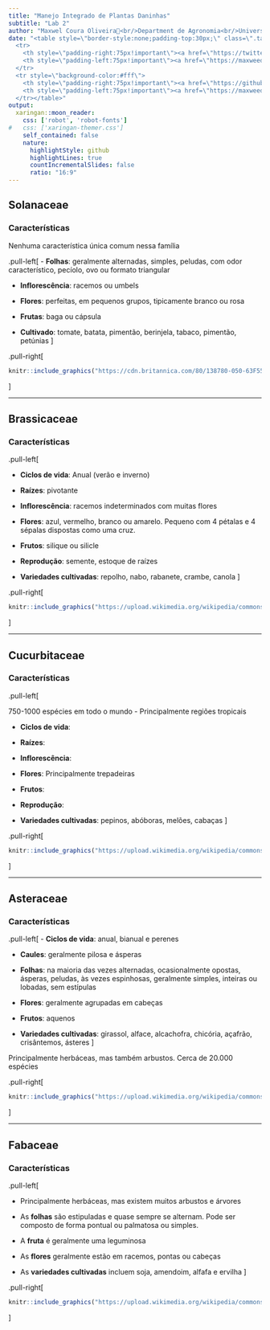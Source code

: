 ```yaml
---
title: "Manejo Integrado de Plantas Daninhas"
subtitle: "Lab 2"
author: "Maxwel Coura Oliveira🌱<br/>Department de Agronomia<br/>Universidade do Oeste Paulista"
date: "<table style=\"border-style:none;padding-top:30px;\" class=\".table\">
  <tr>
    <th style=\"padding-right:75px!important\"><a href=\"https://twitter.com/maxwelco\"> <i class=\"fa fa-twitter\"></i> </a></th>
    <th style=\"padding-left:75px!important\"><a href=\"https://maxweeds.rbind.io\"> <i class=\"fa fa-id-badge\"></i> </a></th>
  </tr>
  <tr style=\"background-color:#fff\">
    <th style=\"padding-right:75px!important\"><a href=\"https://github.com/maxwelco\"> @maxwelco </a></th>
    <th style=\"padding-left:75px!important\"><a href=\"https://maxweeds.rbind.io\"> maxweeds.rbind.io </a></th>
  </tr></table>"
output:
  xaringan::moon_reader:
    css: ['robot', 'robot-fonts']
#   css: ['xaringan-themer.css']
    self_contained: false
    nature:
      highlightStyle: github
      highlightLines: true
      countIncrementalSlides: false
      ratio: "16:9"
---
```




## Solanaceae

### Características

Nenhuma característica única comum nessa família

.pull-left[
- **Folhas**: geralmente alternadas, simples, peludas, com odor característico, pecíolo, ovo ou formato triangular

- **Inflorescência**: racemos ou umbels

- **Flores**: perfeitas, em pequenos grupos, tipicamente branco ou rosa

- **Frutas**: baga ou cápsula

- **Cultivado**: tomate, batata, pimentão, berinjela, tabaco, pimentão, petúnias
]

.pull-right[
```r
knitr::include_graphics("https://cdn.britannica.com/80/138780-050-63F55DC9/Nightshade.jpg")
``` 
]



---


## Brassicaceae

### Características

.pull-left[

- **Ciclos de vida**: Anual (verão e inverno)

- **Raízes**: pivotante

- **Inflorescência**: racemos indeterminados com muitas flores

- **Flores**: azul, vermelho, branco ou amarelo. Pequeno com 4 pétalas e 4 sépalas dispostas como uma cruz.

- **Frutos**: silique ou silicle

- **Reprodução**: semente, estoque de raízes

- **Variedades cultivadas**: repolho, nabo, rabanete, crambe, canola
]

.pull-right[
```r
knitr::include_graphics("https://upload.wikimedia.org/wikipedia/commons/b/b8/Barbarea_vulgaris_002.JPG")
``` 
]



---


## Cucurbitaceae

### Características

.pull-left[

750-1000 espécies em todo o mundo - Principalmente regiões tropicais

- **Ciclos de vida**: 

- **Raízes**: 

- **Inflorescência**: 

- **Flores**: Principalmente trepadeiras

- **Frutos**: 

- **Reprodução**: 

- **Variedades cultivadas**: pepinos, abóboras, melões, cabaças
]

.pull-right[
```r
knitr::include_graphics("https://upload.wikimedia.org/wikipedia/commons/thumb/2/2e/Luffa_operculata_01.JPG/253px-Luffa_operculata_01.JPG")
``` 
]


---



## Asteraceae

### Características

.pull-left[
- **Ciclos de vida**: anual, bianual e perenes

- **Caules**: geralmente pilosa e ásperas

- **Folhas**: na maioria das vezes alternadas, ocasionalmente opostas, ásperas, peludas, às vezes espinhosas, geralmente simples, inteiras ou lobadas, sem estípulas

- **Flores**: geralmente agrupadas em cabeças

- **Frutos**:  aquenos

- **Variedades cultivadas**: girassol, alface, alcachofra, chicória, açafrão, crisântemos, ásteres
]

Principalmente herbáceas, mas também arbustos. Cerca de 20.000 espécies

.pull-right[


```r
knitr::include_graphics("https://upload.wikimedia.org/wikipedia/commons/thumb/c/c1/Asteracea_poster_3.jpg/1200px-Asteracea_poster_3.jpg")
``` 
]


---

## Fabaceae

### Características

.pull-left[

- Principalmente herbáceas, mas existem muitos arbustos e árvores

- As **folhas** são estipuladas e quase sempre se alternam. Pode ser composto de forma pontual ou palmatosa ou simples.

- A **fruta** é geralmente uma leguminosa

- As **flores** geralmente estão em racemos, pontas ou cabeças

- As **variedades cultivadas** incluem soja, amendoim, alfafa e ervilha
]



.pull-right[


```r
knitr::include_graphics("https://upload.wikimedia.org/wikipedia/commons/5/58/Vicia_villosa_schote.jpeg")
``` 
]


